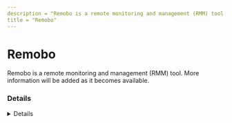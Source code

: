 ```yaml
---
description = "Remobo is a remote monitoring and management (RMM) tool. More information will be added as it becomes available."
title = "Remobo"
---
```




# Remobo

Remobo is a remote monitoring and management (RMM) tool. More information will be added as it becomes available.

### Details
<Details author={""}
         category={""}
         created={""}
         website={""}
         lastModified={"2/9/2024"}
         privileges={""}
         free={ false }
         verification={ false }
/>

#### Installation Paths
<Card code={ ["remobo.exe", "remobo_client.exe", "remobo_tracker.exe"] }/>





### Forensic Artifacts




#### Network Artifacts
<EuiSpacer size="xl"/>
<NetworkArtifactsTable data={ [{"Description": "Known remote domains", "Domains": ["user_managed", "remobo.en.softonic.com"], "Ports": []}] }/>




### Detections
- Detects potential network activity of Remobo RMM tool
  - [Sigma Rule](https://github.com/magicsword-io/LOLRMM/blob/main/detections/sigma/remobo_network_sigma.yml)
- Detects potential processes activity of Remobo RMM tool
  - [Sigma Rule](https://github.com/magicsword-io/LOLRMM/blob/main/detections/sigma/remobo_processes_sigma.yml)

### References
- [https://www.remobo.com - DOA as of 2024](https://www.remobo.com - DOA as of 2024)

